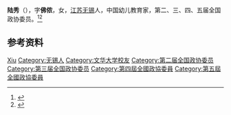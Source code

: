 '''陆秀'''（{{bd|1896年||1982年|}}），字'''佛侬'''，女，[[江苏|江苏]][[无锡|无锡]]人，中国幼儿教育家，第二、三、四、五届全国政协委员。<ref>{{Cite book|title=古今中外女名人辞典|author=中国妇女管理干部学院编|publisher=中国广播电视出版社|year=1989|isbn=|location=北京|pages=}}</ref><ref>{{Cite book|title=四川百科全书|author=《四川百科全书》编纂委员会编|publisher=四川辞书出版社|year=1997|isbn=|location=成都|pages=}}</ref>

== 参考资料 ==
{{reflist}}

{{中国人物小作品}}

{{Authority control}}
{{DEFAULTSORT:Lu陆}}
[[Category:陆姓|Xiu]]
[[Category:无锡人|Category:无锡人]]
[[Category:文华大学校友|Category:文华大学校友]]
[[Category:第二届全国政协委员|Category:第二届全国政协委员]]
[[Category:第三届全国政协委员|Category:第三届全国政协委员]]
[[Category:第四屆全國政協委員|Category:第四屆全國政協委員]]
[[Category:第五屆全國政協委員|Category:第五屆全國政協委員]]